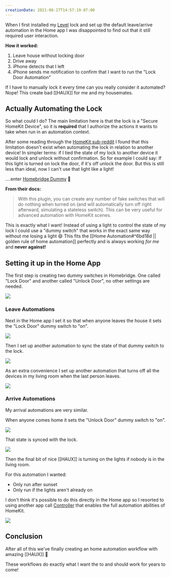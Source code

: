 ```yaml
---
creationDate: 2021-06-27T14:57:19-07:00
---
```


<PostHeader slug="automate-your-locks-without-user-interaction" />

When I first installed my [Level](http://level.co) lock and set up the default leave/arrive automation in the Home app I was disappointed to find out that it still required user interaction.

**How it worked:**

1. Leave house without locking door
2. Drive away
3. iPhone detects that I left
4. iPhone sends me notification to confirm that I want to run the "Lock Door Automation"

If I have to manually lock it every time can you really consider it automated? Nope! This create bad [[HAUX]] for me and my housemates.

## Actually Automating the Lock

So what could I do? The main limitation here is that the lock is a "Secure HomeKit Device", so it is **required** that I authorize the actions it wants to take when run in an automation context. 

After some reading through the [HomeKit sub-reddit](https://www.reddit.com/r/HomeKit/) I found that this limitation doesn't exist when automating the lock in relation to another device! In simpler terms: if I tied the state of my lock to another device it would lock and unlock without confirmation. So for example I could say: If this light is turned on lock the door, if it's off unlock the door. But this is still less than ideal, now I can't use that light like a light!

....enter [Homebridge Dummy](https://github.com/nfarina/homebridge-dummy#readme) :tada:

**From their docs:**

> With this plugin, you can create any number of fake switches that will do nothing when turned on (and will automatically turn off right afterward, simulating a stateless switch). This can be very useful for advanced automation with HomeKit scenes.

This is exactly what I want! Instead of using a light to control the state of my lock I could use a "dummy switch" that works in the exact same way without me losing a light :smile: This fits the [[Home Automation#^6bd18d || golden rule of home automation]] perfectly and is always working _for me_ and **never against!**

## Setting it up in the Home App

The first step is creating two dummy switches in Homebridge. One called 
"Lock Door" and another called "Unlock Door", no other settings are needed.

![](/blog/automate-locks-1.png)

### Leave Automations

Next in the Home app I set it so that when anyone leaves the house it sets the "Lock Door" dummy switch to "on".

![](/blog/automate-locks-2.png)

Then I set up another automation to sync the state of that dummy switch to the lock.

![](/blog/automate-locks-3.png)

As an extra convenience I set up another automation that turns off all the devices in my living room when the last person leaves.

![](/blog/automate-locks-4.png)

### Arrive Automations

My arrival automations are very similar.

When anyone comes home it sets the "Unlock Door" dummy switch to "on".

![](/blog/automate-locks-5.png)

That state is synced with the lock.

![](/blog/automate-locks-6.png)

Then the final bit of nice [[HAUX]] is turning on the lights if nobody is in the living room. 

For this automation I wanted:

- Only run after sunset
- Only run if the lights aren't already on 

I don't think it's possible to do this directly in the Home app so I resorted to using another app call [Controller](https://controllerforhomekit.com) that enables the full automation abilities of HomeKit.

![](/blog/automate-locks-7.png)

## Conclusion

After all of this we've finally creating an home automation workflow with amazing [[HAUX]] :tada:

These workflows do exactly what I want the to and should work for years to come!